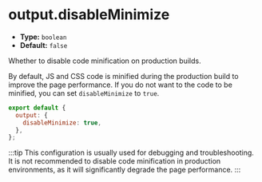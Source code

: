 # output.disableMinimize

- **Type:** `boolean`
- **Default:** `false`

Whether to disable code minification on production builds.

By default, JS and CSS code is minified during the production build to improve the page performance. If you do not want to the code to be minified, you can set `disableMinimize` to `true`.

```js
export default {
  output: {
    disableMinimize: true,
  },
};
```

:::tip
This configuration is usually used for debugging and troubleshooting. It is not recommended to disable code minification in production environments, as it will significantly degrade the page performance.
:::
